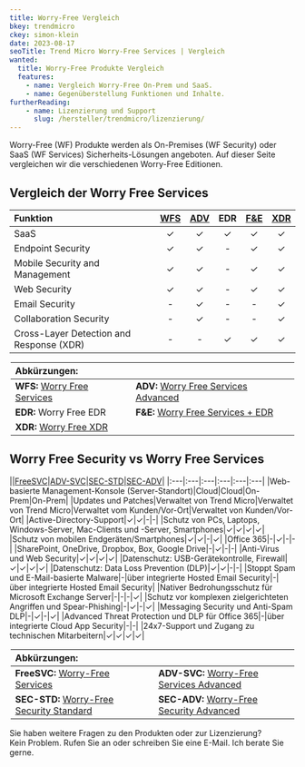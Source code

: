 ```yaml
---
title: Worry-Free Vergleich
bkey: trendmicro
ckey: simon-klein
date: 2023-08-17
seoTitle: Trend Micro Worry-Free Services | Vergleich
wanted:
  title: Worry-Free Produkte Vergleich
  features:
    - name: Vergleich Worry-Free On-Prem und SaaS.
    - name: Gegenüberstellung Funktionen und Inhalte.
furtherReading:
    - name: Lizenzierung und Support
      slug: /hersteller/trendmicro/lizenzierung/
---
```





<Intro>

Worry-Free (WF) Produkte werden als On-Premises (WF Security) oder SaaS (WF Services) Sicherheits-Lösungen angeboten. Auf dieser Seite vergleichen wir die verschiedenen Worry-Free Editionen.

</Intro>

<TOC />




## Vergleich der Worry Free Services

|Funktion|[WFS](/hersteller/trendmicro/worry-free-services/)|[ADV](/hersteller/trendmicro/worry-free-services-advanced/)|EDR|[F&E](/hersteller/trendmicro/worry-free-services-edr/)|[XDR](/hersteller/trendmicro/worry-free-xdr/)|
|:---|:---:|:---:|:---:|:---:|:---:|
|SaaS|✓|✓|✓|✓|✓|
|Endpoint Security|✓|✓|-|✓|✓|
|Mobile Security and Management|✓|✓|-|✓|✓|
|Web Security|✓|✓|-|✓|✓|
|Email Security|-|✓|-|-|✓|
|Collaboration Security|-|✓|-|-|✓|
|Cross-Layer Detection and Response (XDR)|-|-|✓|✓|✓|

<Legend>

| Abkürzungen: | |
|:----|:----|
| **WFS:** [Worry Free Services](/hersteller/trendmicro/worry-free-services/) |  **ADV:** [Worry Free Services Advanced](/hersteller/trendmicro/worry-free-services-advanced/) |
| **EDR:** Worry Free EDR | **F&E:** [Worry Free Services + EDR](/hersteller/trendmicro/worry-free-services-edr/) |
| **XDR:** [Worry Free XDR](/hersteller/trendmicro/worry-free-xdr/) | |

</Legend>

## Worry Free Security vs Worry Free Services


||[FreeSVC](/hersteller/trendmicro/worry-free-services/)|[ADV-SVC](/hersteller/trendmicro/worry-free-services-advanced/)|[SEC-STD](/hersteller/trendmicro/worry-free-security-standard/)|[SEC-ADV](/hersteller/trendmicro/worry-free-security-advanced/)|
|:---|:---|:---|:---|:---|:---|
|Web-basierte Management-Konsole (Server-Standort)|Cloud|Cloud|On-Prem|On-Prem|
|Updates und Patches|Verwaltet von Trend Micro|Verwaltet von Trend Micro|Verwaltet vom Kunden/Vor-Ort|Verwaltet von Kunden/Vor-Ort|
|Active-Directory-Support|✓|✓|-|-|
|Schutz von PCs, Laptops, Windows-Server, Mac-Clients und -Server, Smartphones|✓|✓|✓|✓|
|Schutz von mobilen Endgeräten/Smartphones|✓|✓|-|✓|
|Office 365|-|✓|-|-|
|SharePoint, OneDrive, Dropbox, Box, Google Drive|-|✓|-|-|
|Anti-Virus und Web Security|✓|✓|✓|✓|
|Datenschutz: USB-Gerätekontrolle, Firewall|✓|✓|✓|✓|
|Datenschutz: Data Loss Prevention (DLP)|✓|✓|-|-|
|Stoppt Spam und E-Mail-basierte Malware|-|über integrierte Hosted Email Security|-|über integrierte Hosted Email Security|
|Nativer Bedrohungsschutz für Microsoft Exchange Server|-|-|-|✓|
|Schutz vor komplexen zielgerichteten Angriffen und Spear-Phishing|-|✓|-|✓|
|Messaging Security und Anti-Spam DLP|-|✓|-|✓|
|Advanced Threat Protection und DLP für Office 365|-|über integrierte Cloud App Security|-|-|
|24x7-Support und Zugang zu technischen Mitarbeitern|✓|✓|✓|✓|

<Legend>

| Abkürzungen: | |
|:----|:----|
| **FreeSVC:** [Worry-Free Services](/hersteller/trendmicro/worry-free-services/) | **ADV-SVC:** [Worry-Free Services Advanced](/hersteller/trendmicro/worry-free-services-advanced/) |
| **SEC-STD:** [Worry-Free Security Standard](/hersteller/trendmicro/worry-free-security-standard/) |  **SEC-ADV:** [Worry-Free Security Advanced](/hersteller/trendmicro/worry-free-security-advanced/) |

</Legend>

<GetInTouch theme="light">

Sie haben weitere Fragen zu den Produkten oder zur Lizenzierung?<br />
Kein Problem. Rufen Sie an oder schreiben Sie eine E-Mail. Ich berate Sie gerne.

</GetInTouch>

